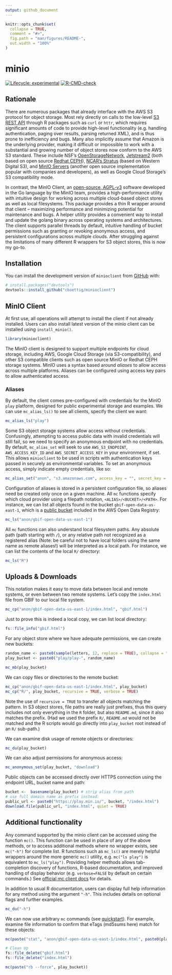 ```yaml
---
output: github_document
---
```


<!-- README.md is generated from README.Rmd. Please edit that file -->

```r
knitr::opts_chunk$set(
  collapse = TRUE,
  comment = "#>",
  fig.path = "man/figures/README-",
  out.width = "100%"
)
```

# minio

<!-- badges: start -->
[![Lifecycle: experimental](https://img.shields.io/badge/lifecycle-experimental-orange.svg)](https://lifecycle.r-lib.org/articles/stages.html#experimental)
[![R-CMD-check](https://github.com/cboettig/minioclient/actions/workflows/R-CMD-check.yaml/badge.svg)](https://github.com/cboettig/minioclient/actions/workflows/R-CMD-check.yaml)
<!-- badges: end -->


## Rationale

There are numerous packages that already interface with the AWS S3 protocol for object storage. Most rely directly on calls to the low-level [S3 REST API](https://docs.aws.amazon.com/AmazonS3/latest/API/Welcome.html) through R packages such as `curl` or `httr`, which requires significant amounts of code to provide high-level functionality (e.g. handling authentication, paging over results, parsing returned XML), and is thus prone to inefficiency and bugs. Many also implicitly assume that Amazon is the underlying provider, making it difficult or impossible to work with a substantial and growing number of object stores now conform to the AWS S3 standard.  These include NSF's [OpenStorageNetwork](https://www.openstoragenetwork.org), [Jetstream2](https://docs.jetstream-cloud.org/overview/overview-doc/) (both based on open source [Redhat CEPH](https://access.redhat.com/documentation/en-us/red_hat_ceph_storage/1.3/html/object_gateway_guide_for_red_hat_enterprise_linux/object_gateway_s3_api)), [NCAR's Stratus](https://arc.ucar.edu/knowledge_base/70549594) (based on Western Digital S3), and [MinIO Servers](https://min.io) (another open source implementation popular with companies and developers), as well as Google Cloud Storage's S3 compatibility mode.  

In contrast, the MinIO Client, an [open-source, AGPL-v3](https://github.com/minio/mc/) software developed in the Go language by the MinIO team, provides a high-performance utility with intuitive design for working across multiple cloud-based object stores as well as local filesystems. This package provides a thin R wrapper around that client -- maximizing performance and minimizing potential for maintenance and bugs. A helper utility provides a convenient way to install and update the golang binary across operating systems and architectures. The client supports parallel threads by default, intuitive handling of bucket permissions such as granting or revoking anonymous access, and persistent configurations across multiple clouds. After struggling against the limitations of many different R wrappers for S3 object stores, this is now my go-to.

## Installation

You can install the development version of `minioclient` from [GitHub](https://github.com/) with:

``` r
# install.packages("devtools")
devtools::install_github("cboettig/minioclient")
```

## MinIO Client

At first use, all operations will attempt to install the client if not already installed.
Users can also install latest version of the minio client can be installed using `install_minio()`.

```r
library(minioclient)
```

The MinIO client is designed to support multiple endpoints for cloud storage, including AWS, Google Cloud Storage (via S3-compatibility), and other S3 compatible clients such as open source MinIO or Redhat CEPH storage systems. MinIO uses a syntax based around _aliases_ to allow access across multiple platforms. Aliases can be configured using access key pairs to allow authenticated access. 

### Aliases

By default, the client comes pre-configured with credentials for the MinIO `play` platform, designed for public experimental storage and examples.  We can use `mc_alias_ls()` to see all clients, specify the client we want:

```r
mc_alias_ls("play")
```


Some S3 object storage systems allow access without credentials.  Confusingly, attempting to access public data with invalid credentials will still fail, so we need to specify an anonymous endpoint with no credentials.  By default, `mc_alias_set`  will seek to use `AWS_S3_ENDPOINT`, `AWS_ACCESS_KEY_ID` and `AWS_SECRET_ACCESS_KEY` in your environment, if set.  This allows `minioclient` to be used in scripts with authentication keys passed in securely as environmental variables.  To set an anonymous access, simply indicate empty credentials, like so:

```r
mc_alias_set("anon", "s3.amazonaws.com", access_key = "", secret_key = "")
```

Configuration of aliases is stored in a persistent configuration file, so aliases need be created only once on a given machine.
All `mc` functions specify which cloud provider using a filepath notation, `<ALIAS>/<BUCKET>/<PATH>`.
For instance, we can list all objects found in the bucket `gbif-open-data-us-east-1`, which is a [public bucket](https://registry.opendata.aws/gbif/) included in the AWS Open Data Registry:


```r
mc_ls("anon/gbif-open-data-us-east-1")
```

All `mc` functions can also understand local filesystem paths.  Any absolute path (path starting with `/`), or any relative path not recognized as a registered alias (Note: be careful not to have local folders using the same name as remote aliases!) will be interpreted as a local path.  For instance, we can list the contents of the local `R/` directory:


```r
mc_ls("R")
```

## Uploads & Downloads

This notation makes it easy to move data between local and remote systems, or even between two remote systems.  Let's copy the `index.html` file from GBIF to our local file system.  

```r
mc_cp("anon/gbif-open-data-us-east-1/index.html", "gbif.html")
```


Just to prove this is indeed a local copy, we can list local directory:

```r
fs::file_info("gbif.html")
```

For any object store where we have adequate permissions, we can create new buckets:


```r
random_name <- paste0(sample(letters, 12, replace = TRUE), collapse = "")
play_bucket <- paste0("play/play-", random_name)

mc_mb(play_bucket)
```

We can copy files or directories to the remote bucket: 

```r
mc_cp("anon/gbif-open-data-us-east-1/index.html", play_bucket)
mc_cp("R/", play_bucket, recursive = TRUE, verbose = TRUE)
```

Note the use of `recursive = TRUE` to transfer all objects matching the pattern.  In S3 object stores, file paths are really just prefixes, thus this query includes not only everything in the `R` folder, but also `README.md`, since it also matches the prefix.  (Had we used the prefix `R/`, `README.md` would not be matched and the R scripts would go directly into `play_bucket` root instead of an `R/` sub-path.)


We can examine disk usage of remote objects or directories:

```r
mc_du(play_bucket)
```

We can also adjust permissions for anonymous access:

```r
mc_anonymous_set(play_bucket, "download")
```

Public objects can be accessed directly over HTTPS connection using the endpoint URL, bucket name and path:

```r
bucket <-  basename(play_bucket) # strip alias from path
# use full domain name as prefix instead:
public_url <- paste0("https://play.min.io/", bucket, "/index.html")
download.file(public_url, "index.html", quiet = TRUE)
```


## Additional functionality

Any command supported by the minio client can be accessed using the function `mc()`.
This function can be used in place of any of the above methods, or to access additional methods where no wrapper exists, see `mc("-h")` for complete list.
R functions such as `mc_ls()` are merely helpful wrappers around the more generic `mc()` utility, e.g. `mc("ls play")` is equivalent to `mc_ls("play")`.
Providing helper methods allows tab-completion discovery of functions, R-based documentation, and improved handling of display behavior (e.g. `verbose=FALSE` by default on certain commands.)  See [official mc client docs](https://min.io/docs/minio/linux/reference/minio-mc.html?ref=docs-redirect) for details.

In addition to usual R documentation, users can display full help information for any method using the argument `"-h"`.  This includes details on optional flags and further examples.

```r
mc_du("-h")
```

We can now use arbitrary `mc` commands (see [quickstart](https://min.io/docs/minio/linux/reference/minio-mc.html?ref=docs-redirect)).  For example, examine file information to confirm that eTags (md5sums here) match for these objects:

```r
mc(paste("stat", "anon/gbif-open-data-us-east-1/index.html", paste0(play_bucket, "/index.html")))
```


```r
# Clean Up
fs::file_delete("gbif.html")
fs::file_delete("index.html")

mc(paste("rb --force", play_bucket))

```


